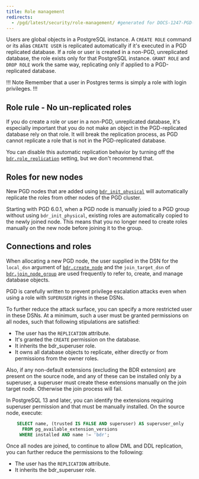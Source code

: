 ```yaml
---
title: Role management
redirects:
  - /pgd/latest/security/role-management/ #generated for DOCS-1247-PGD-6.0-Docs
---
```


Users are global objects in a PostgreSQL instance. A `CREATE ROLE` command or its alias `CREATE USER` is replicated automatically if it's executed in a PGD replicated database. If a role or user is created in a non-PGD, unreplicated database, the role exists only for that PostgreSQL instance. `GRANT ROLE` and `DROP ROLE` work the same way, replicating only if applied to a PGD-replicated database.

!!! Note
Remember that a user in Postgres terms is simply a role with login privileges.
!!!

## Role rule - No un-replicated roles

If you do create a role or user in a non-PGD, unreplicated database, it's especially important that you do not make an object in the PGD-replicated database rely on that role. It will break the replication process, as PGD cannot replicate a role that is not in the PGD-replicated database. 

You can disable this automatic replication behavior by turning off the [`bdr.role_replication`](https://www.enterprisedb.com/docs/pgd/latest/reference/tables-views-functions/pgd-settings/#bdrrole_replication) setting, but we don't recommend that.


## Roles for new nodes

New PGD nodes that are added using [`bdr_init_physical`](https://www.enterprisedb.com/docs/pgd/latest/reference/tables-views-functions/nodes/#bdr_init_physical) will automatically replicate the roles from other nodes of the PGD cluster.

Starting with PGD 6.0.1, when a PGD node is manually joied to a PGD group without using `bdr_init_physical`, existing roles are automatically copied to the newly joined node. This means that you no longer need to create roles manually on the new node before joining it to the group.

## Connections and roles

When allocating a new PGD node, the user supplied in the DSN for the `local_dsn`
argument of [`bdr.create_node`](/pgd/latest/reference/tables-views-functions/nodes-management-interfaces#bdrcreate_node) and the `join_target_dsn` of [`bdr.join_node_group`](/pgd/latest/reference/tables-views-functions/nodes-management-interfaces#bdrjoin_node_group)
are used frequently to refer to, create, and manage database objects.

PGD is carefully written to prevent privilege escalation attacks even when using
a role with `SUPERUSER` rights in these DSNs.

To further reduce the attack surface, you can specify a more restricted user in
these DSNs. At a minimum, such a user must be granted permissions on all
nodes, such that following stipulations are satisfied:

-   The user has the `REPLICATION` attribute.
-   It's granted the `CREATE` permission on the database.
-   It inherits the bdr_superuser role.
-   It owns all database objects to replicate, either directly or from
    permissions from the owner roles.

Also, if any non-default extensions (excluding the BDR extension) 
are present on the source node, and any of these can be installed only
by a superuser, a superuser must create these extensions manually on
the join target node. Otherwise the join process will fail.

In PostgreSQL 13 and later, you can identify the extensions requiring superuser permission and
that must be manually installed. On the
source node, execute:

```sql
    SELECT name, (trusted IS FALSE AND superuser) AS superuser_only
      FROM pg_available_extension_versions
     WHERE installed AND name != 'bdr';
```

Once all nodes are joined, to continue to allow DML and DDL replication, you can further reduce the permissions to the following:

-   The user has the `REPLICATION` attribute.
-   It inherits the bdr_superuser role.
